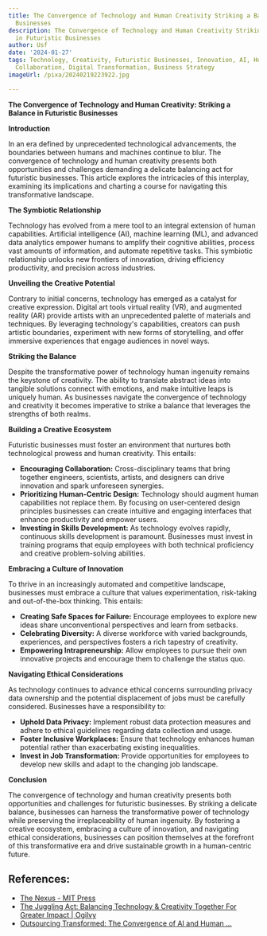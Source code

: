 ```yaml
---
title: The Convergence of Technology and Human Creativity Striking a Balance in Futuristic
  Businesses
description: The Convergence of Technology and Human Creativity Striking a Balance
  in Futuristic Businesses
author: Usf
date: '2024-01-27'
tags: Technology, Creativity, Futuristic Businesses, Innovation, AI, Human-Machine
  Collaboration, Digital Transformation, Business Strategy
imageUrl: /pixa/20240219223922.jpg

---
```

**The Convergence  of Technology and Human Creativity: Striking a Balance in Futuristic Businesses**

**Introduction**

In an era defined by unprecedented technological advancements, the boundaries  between humans and machines continue to blur. The convergence  of technology and human creativity  presents both  opportunities and challenges demanding a delicate  balancing act for futuristic businesses.  This article explores the intricacies  of this interplay, examining its implications and charting a course for navigating this transformative landscape.

**The  Symbiotic  Relationship**

Technology has  evolved from a mere tool to an integral extension of  human capabilities. Artificial intelligence (AI), machine learning (ML),  and advanced data analytics empower humans  to amplify their cognitive  abilities, process vast amounts of information, and automate repetitive tasks. This symbiotic relationship unlocks new frontiers of innovation, driving efficiency productivity, and precision across industries.

**Unveiling the Creative Potential**

Contrary to initial concerns, technology has emerged as a  catalyst  for creative expression. Digital art tools virtual  reality (VR), and augmented reality (AR)  provide artists with an unprecedented palette of materials and  techniques. By leveraging  technology's capabilities, creators can push artistic boundaries, experiment  with new forms of storytelling, and offer immersive experiences  that engage  audiences in novel ways.

**Striking the Balance**

Despite the transformative power of technology human  ingenuity remains the keystone of creativity. The ability to translate abstract ideas into  tangible solutions connect with emotions, and make intuitive leaps is uniquely human. As businesses navigate the convergence of technology and creativity it becomes imperative to  strike a balance that leverages the strengths of both realms.

**Building a Creative Ecosystem**

Futuristic businesses must foster an environment that  nurtures both technological prowess and human creativity. This entails:

* **Encouraging  Collaboration:** Cross-disciplinary teams  that bring together engineers, scientists, artists, and designers can drive innovation and spark unforeseen synergies.
* **Prioritizing Human-Centric Design:** Technology should augment human capabilities not replace them. By focusing on user-centered design principles businesses  can create intuitive and engaging interfaces that enhance  productivity and empower users.
* **Investing in Skills Development:** As technology evolves rapidly, continuous  skills development is paramount. Businesses must invest in training programs that  equip employees with  both technical proficiency and  creative problem-solving abilities.

**Embracing a Culture of Innovation**

To thrive in an increasingly automated and competitive landscape, businesses must  embrace a culture that values experimentation, risk-taking and out-of-the-box thinking. This entails:

* **Creating  Safe Spaces for Failure:** Encourage employees to explore new ideas share unconventional perspectives and learn from setbacks.
* **Celebrating  Diversity:** A diverse  workforce with varied backgrounds, experiences,  and perspectives fosters a rich tapestry of creativity.
* **Empowering Intrapreneurship:**  Allow employees to pursue their own innovative projects and encourage them to challenge the status quo.

**Navigating Ethical Considerations**

As technology continues to advance ethical concerns surrounding privacy data  ownership and the potential displacement of jobs must  be carefully considered. Businesses have a responsibility to:

* **Uphold Data Privacy:** Implement  robust data  protection measures and adhere to ethical guidelines regarding data collection and usage.
* **Foster  Inclusive Workplaces:** Ensure that technology enhances human  potential rather than exacerbating existing inequalities.
* **Invest in Job Transformation:** Provide opportunities for employees to  develop new skills and adapt to the changing job landscape.

**Conclusion**

The convergence of technology and human creativity presents both opportunities  and  challenges  for futuristic businesses. By striking a delicate balance, businesses can harness the transformative power of technology while preserving the irreplaceability of human ingenuity. By fostering a creative ecosystem, embracing a culture of innovation,  and navigating ethical considerations, businesses can position themselves at the forefront of  this transformative  era and drive sustainable growth in  a human-centric future.

## References:
- [The Nexus - MIT Press](https://mitpress.mit.edu/9780262046343/the-nexus/)
- [The Juggling Act: Balancing Technology & Creativity Together For Greater Impact | Ogilvy](https://www.ogilvy.com/ideas/juggling-act-balancing-technology-creativity-together-greater-impact)
- [Outsourcing Transformed: The Convergence of AI and Human ...](https://noondalton.com/blog/2023/11/outsourcing-transformed-convergence-ai-human-talent/)

